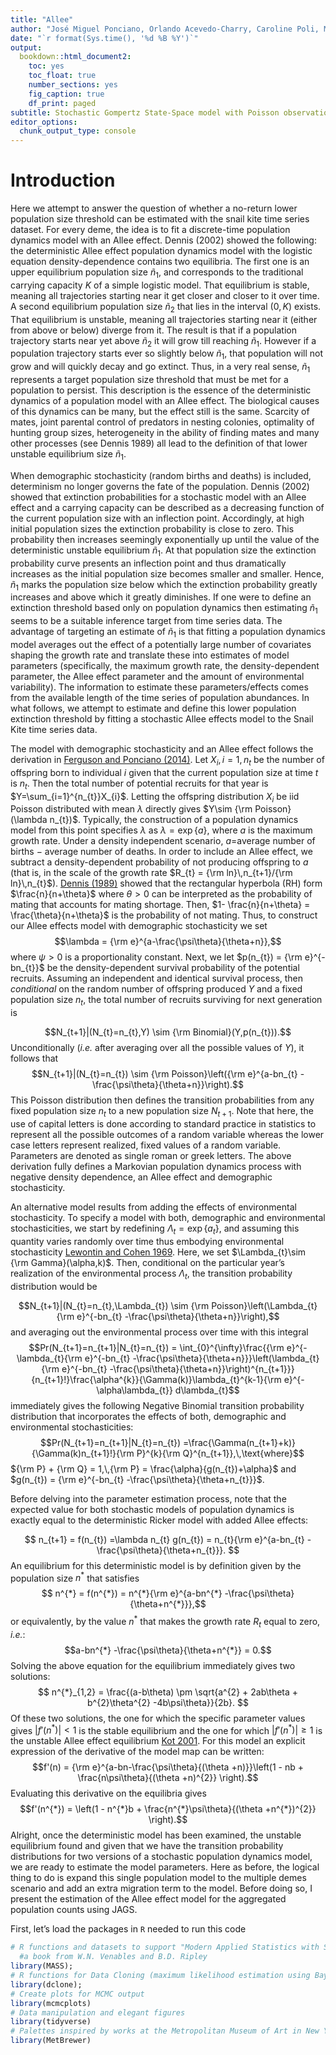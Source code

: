 ```yaml
---
title: "Allee"
author: "José Miguel Ponciano, Orlando Acevedo-Charry, Caroline Poli, Meghan Beatty, Lara Elmquist, & Miguel A. Acevedo"
date: "`r format(Sys.time(), '%d %B %Y')`"
output:
  bookdown::html_document2:
    toc: yes
    toc_float: true
    number_sections: yes
    fig_caption: true
    df_print: paged
subtitle: Stochastic Gompertz State-Space model with Poisson observation error
editor_options:
  chunk_output_type: console
---
```


# Introduction
Here we attempt to answer the question of whether a no-return lower population size threshold
can be estimated with the snail kite time series dataset.  For every deme, the idea is to fit a discrete-time population dynamics model with an Allee effect.  Dennis (2002) showed the following:  the deterministic Allee effect population dynamics model with the logistic equation density-dependence contains two equilibria.  The first one is an upper equilibrium population size $\tilde{n}_1$, and corresponds to the traditional carrying capacity $K$ of a simple logistic model.  That equilibrium is stable, meaning all trajectories starting near it get closer and closer to it over time.  A second equilibrium population size $\tilde{n}_2$ that lies in the interval $(0,K)$ exists.  That equilibrium is unstable, meaning all trajectories starting near it (either from above or below) diverge from it.  The result is that if a population trajectory starts near yet above $\tilde{n}_{2}$ it will grow till reaching $\tilde{n}_1$.  However if a population trajectory starts ever so slightly below $\tilde{n}_1$, that population will not grow and will quickly decay and go extinct. Thus, in a very real sense, $\tilde{n}_1$ represents a target population size threshold that must be met for a population to persist. This description is the essence of the deterministic dynamics of a population model with an Allee effect.  The biological causes of this dynamics can be many, but the effect still is the same.  Scarcity of mates, joint parental control of predators in nesting colonies, optimality of hunting group sizes, heterogeneity in the ability of finding mates and many other processes (see Dennis 1989) all lead to the definition of that lower unstable equilibrium size $\tilde{n}_1$.

When demographic stochasticity (random births and deaths) is included, determinism no longer governs the fate of the population. Dennis (2002) showed that extinction probabilities for a stochastic model with an Allee effect and a carrying capacity can be described as a decreasing function of the current population size with an inflection point.  Accordingly, at high initial population sizes the extinction probability is close to zero.  This probability then increases seemingly exponentially up until the value of the deterministic unstable equilibrium $\tilde{n}_1$. At that population size the extinction probability curve presents an inflection point and thus dramatically increases as the initial population size becomes smaller and smaller.  Hence, $\tilde{n}_1$ marks the population size below which the extinction probability greatly increases and above which it greatly diminishes.  If one were to define an extinction threshold based only on population dynamics then estimating $\tilde{n}_1$ seems to be a suitable inference target from time series data. The advantage of targeting an estimate of $\tilde{n}_1$ is that fitting a population dynamics model averages out the effect of a potentially large number of covariates shaping the growth rate and translate these into estimates of model parameters (specifically, the maximum growth rate, the density-dependent parameter, the Allee effect parameter and the amount of environmental variability). The information to estimate these parameters/effects comes from the available length of the time series of population abundances.  In what follows, we attempt to estimate and define this lower population extinction threshold by fitting a stochastic Allee effects model to the Snail Kite time series data.

The model with demographic stochasticity and an Allee effect follows the derivation in [Ferguson and Ponciano (2014)](https://onlinelibrary.wiley.com/doi/full/10.1111/ele.12227). Let $X_{i},\,i=1,n_{t}$ be the number of offspring born to individual $i$ given that the current population size at time $t$ is $n_t$.  Then the total number of potential recruits for that year is $Y=\sum_{i=1}^{n_{t}}X_{i}$.  Letting the offspring distribution $X_{i}$ be iid Poisson distributed with mean $\lambda$ directly gives $Y\sim {\rm Poisson}(\lambda n_{t})$.  Typically, the construction of a population dynamics model from this point specifies $\lambda$ as $\lambda = \exp\{a\},$ where $a$ is the maximum growth rate.  Under a density independent scenario, $a=$average number of births $-$ average number of deaths.  In order to include an Allee effect, we subtract a density-dependent probability of not producing offspring to $a$ (that is, in the scale of the growth rate $R_{t} = {\rm ln}\,n_{t+1}/{\rm ln}\,n_{t}$).  [Dennis (1989)](https://onlinelibrary.wiley.com/doi/abs/10.1111/j.1939-7445.1989.tb00119.x) showed that the rectangular hyperbola (RH) form $\frac{n}{n+\theta}$ where $\theta>0$ can be interpreted as the probability of mating that accounts for mating shortage.  Then, $1- \frac{n}{n+\theta} = \frac{\theta}{n+\theta}$ is the probability of not mating.  Thus, to construct our Allee effects model with demographic stochasticity we set 
$$\lambda = {\rm e}^{a-\frac{\psi\theta}{\theta+n}},$$ 
\noindent where $\psi>0$ is a proportionality constant.  Next, we let $p(n_{t}) = {\rm e}^{-bn_{t}}$ be the density-dependent survival probability of the potential recruits.  Assuming an independent and identical survival process, then *conditional* on the random number of offspring produced $Y$ and a fixed population size $n_{t}$, the total number of recruits surviving for next generation is 

$$N_{t+1}|(N_{t}=n_{t},Y) \sim {\rm Binomial}(Y,p(n_{t})).$$
\noindent Unconditionally (*i.e.* after averaging over all the possible values of $Y$), it follows that
$$N_{t+1}|(N_{t}=n_{t}) \sim {\rm Poisson}\left({\rm e}^{a-bn_{t} -\frac{\psi\theta}{\theta+n}}\right).$$
This Poisson distribution then defines the transition probabilities from any fixed population size $n_t$ to a new population size $N_{t+1}$. Note that here, the use of capital letters is done according to standard practice in statistics to represent all the possible outcomes of a random variable whereas the lower case letters represent realized, fixed values of a random variable.  Parameters are denoted as single roman or greek letters.  The above derivation fully defines a Markovian population dynamics process with negative density dependence, an Allee effect and demographic stochasticity.

An alternative model results from adding the effects of environmental stochasticity. To specify a model with both, demographic and environmental stochasticities, we start by redefining $\Lambda_{t} = \exp\{a_{t}\}$, and assuming this quantity varies randomly over time thus embodying environmental stochasticity [Lewontin and Cohen 1969](https://www.pnas.org/doi/abs/10.1073/pnas.62.4.1056).  Here, we set $\Lambda_{t}\sim {\rm Gamma}(\alpha,k)$. Then, conditional on the particular year's realization of the environmental process $\Lambda_t$, the transition probability distribution would be  

$$N_{t+1}|(N_{t}=n_{t},\Lambda_{t}) \sim {\rm Poisson}\left(\Lambda_{t}{\rm e}^{-bn_{t} -\frac{\psi\theta}{\theta+n}}\right),$$
\noindent and averaging out the environmental process over time with this integral 
$$Pr(N_{t+1}=n_{t+1}|N_{t}=n_{t}) = \int_{0}^{\infty}\frac{{\rm e}^{-\lambda_{t}{\rm e}^{-bn_{t} -\frac{\psi\theta}{\theta+n}}}\left(\lambda_{t}{\rm e}^{-bn_{t} -\frac{\psi\theta}{\theta+n}}\right)^{n_{t+1}}}{n_{t+1}!}\frac{\alpha^{k}}{\Gamma(k)}\lambda_{t}^{k-1}{\rm e}^{-\alpha\lambda_{t}} d\lambda_{t}$$
\noindent immediately gives the following Negative Binomial transition probability distribution that incorporates the effects of both, demographic and environmental stochasticities:
$$Pr(N_{t+1}=n_{t+1}|N_{t}=n_{t}) =\frac{\Gamma(n_{t+1}+k)}{\Gamma(k)n_{t+1}!}{\rm P}^{k}{\rm Q}^{n_{t+1}},\,\text{where}$$
${\rm P} + {\rm Q} = 1,\,{\rm P} = \frac{\alpha}{g(n_{t})+\alpha}$ and $g(n_{t}) = {\rm e}^{-bn_{t} -\frac{\psi\theta}{\theta+n_{t}}}$.

Before delving into the parameter estimation process, note that the expected value for both stochastic models of population dynamics is exactly equal to the deterministic Ricker model with added Allee effects:

$$
n_{t+1} = f(n_{t}) =\lambda n_{t} g(n_{t}) = n_{t}{\rm e}^{a-bn_{t} -\frac{\psi\theta}{\theta+n_{t}}}.
$$
An equilibrium for this deterministic model is by definition given by the population size $n^{*}$ that satisfies 
$$ n^{*} = f(n^{*}) = n^{*}{\rm e}^{a-bn^{*} -\frac{\psi\theta}{\theta+n^{*}}},$$
or equivalently, by the value $n^*$ that makes the growth rate $R_t$ equal to zero, *i.e.*:
$$a-bn^{*} -\frac{\psi\theta}{\theta+n^{*}} = 0.$$
Solving the above equation for the equilibrium immediately gives two solutions:
$$
n^{*}_{1,2} = \frac{(a-b\theta) \pm \sqrt{a^{2} + 2ab\theta + b^{2}\theta^{2} -4b\psi\theta}}{2b}.
$$
Of these two solutions, the one for which the specific parameter values gives $\left|f'(n^{*}) \right|<1$ is the stable equilibrium and the one for which $\left|f'(n^{*}) \right|\geq 1$ is the unstable Allee effect equilibrium [Kot 2001](https://www.cambridge.org/core/books/elements-of-mathematical-ecology/6F91A5D3AB89EECE130825ED5529B8DE).  For this model an explicit expression of the derivative of the model map can be written: 
$$f'(n) = {\rm e}^{a-bn-\frac{\psi\theta}{(\theta +n)}}\left(1 - nb + \frac{n\psi\theta}{(\theta +n)^{2}} \right).$$
\noindent Evaluating this derivative on the equilibria gives 
$$f'(n^{*}) = \left(1 - n^{*}b + \frac{n^{*}\psi\theta}{(\theta +n^{*})^{2}} \right).$$
Alright, once the deterministic model has been examined, the unstable equilibrium found and given that we have the transition probability distributions for two versions of a stochastic population dynamics model, we are ready to estimate the model parameters. Here as before, the logical thing to do is expand this single population model to the multiple demes scenario and add an extra migration term to the model.  Before doing so, I present the estimation of the Allee effect model for the aggregated population counts using JAGS.





First, let's load the packages in `R` needed to run this code

```r
# R functions and datasets to support "Modern Applied Statistics with S", 
  #a book from W.N. Venables and B.D. Ripley
library(MASS); 
# R functions for Data Cloning (maximum likelihood estimation using Bayesian MCMC)
library(dclone); 
# Create plots for MCMC output
library(mcmcplots)
# Data manipulation and elegant figures
library(tidyverse)
# Palettes inspired by works at the Metropolitan Museum of Art in New York
library(MetBrewer)
```

